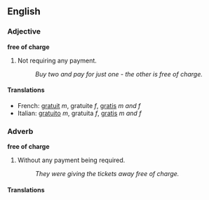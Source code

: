 ==English==
===Adjective===
'''free of charge'''

#Not requiring any payment.
#:''Buy two and pay for just one - the other is free of charge.''

====Translations====
*French: [[gratuit]] ''m'', gratuite ''f'', [[gratis#French|gratis]] ''m and f''
*Italian: [[gratuito]] ''m'', gratuita ''f'', [[gratis#Italian|gratis]] ''m and f''

===Adverb===
'''free of charge'''

#Without any payment being required.
#:''They were giving the tickets away free of charge.''

====Translations====